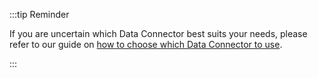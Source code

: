 :::tip Reminder

If you are uncertain which Data Connector best suits your needs, please refer to our guide on [how to choose which Data Connector to use](/docs/0.15.50/guides/connecting_to_your_data/how_to_choose_which_dataconnector_to_use).

:::